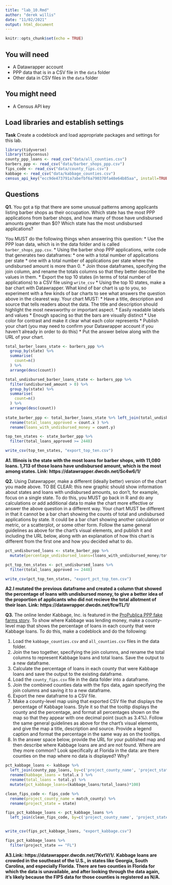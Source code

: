 ```yaml
---
title: "lab_10.Rmd"
author: "derek willis"
date: "11/02/2021"
output: html_document
---
```


```r
knitr::opts_chunk$set(echo = TRUE)
```

## You will need

* A Datawrapper account
* PPP data that is in a CSV file in the `data` folder
* Other data in CSV files in the `data` folder

## You might need

* A Census API key


## Load libraries and establish settings

**Task** Create a codeblock and load appropriate packages and settings for this lab.
```r
library(tidyverse)
library(tidycensus)
county_ppp_loans <- read_csv("data/all_counties.csv")
barbers_ppp <- read_csv("data/barber_shops_ppp.csv")
fips_code <- read_csv("data/county_fips.csv")
kabbage <- read_csv("data/kabbage_counties.csv")
census_api_key("ecc9de473791a7abefbf6a790370fa48e64b85aa", install=TRUE, overwrite=TRUE)
```
## Questions

**Q1.** You got a tip that there are some unusual patterns among applicants listing barber shops as their occupation. Which state has the most PPP applications from barber shops, and how many of those have undisbursed amounts greater than $0? Which state has the most undisbursed applications?

You MUST do the following things when answering this question:
* Use the PPP loan data, which is in the data folder and is called `barber_shops_ppp.csv`.
* Using the barber shop PPP applications, write code that generates two dataframes:
  * one with a total number of applications per state
  * one with a total number of applications per state where the undisbursed amount is more than 0.
* Join those dataframes, specifying the join column, and rename the totals columns so that they better describe the values in them.
* Export the top 10 states (in terms of total number of applications) to a CSV file using `write_csv`
* Using the top 10 states, make a bar chart with Datawrapper. What kind of bar chart is up to you, so experiment with a few kinds of bar charts to see what answers the question above in the clearest way. Your chart MUST:
  * Have a title, description and source that tells readers about the data. The title and description should highlight the most newsworthy or important aspect.
  * Easily readable labels and values
  * Enough spacing so that the bars are visually distinct
  * Use color for contrast and make it clear what each color represents
* Publish your chart (you may need to confirm your Datawrapper account if you haven't already in order to do this)
* Put the answer below along with the URL of your chart.
```r
total_barber_loans_state <- barbers_ppp %>%
  group_by(state) %>%
  summarise(
    count=n()
  ) %>%
  arrange(desc(count))

total_undisbursed_barber_loans_state <- barbers_ppp %>%
  filter(undisbursed_amount > 0) %>%
  group_by(state) %>%
  summarise(
    count=n()
  ) %>%
  arrange(desc(count))
  
state_barber_ppp <- total_barber_loans_state %>% left_join(total_undisbursed_barber_loans_state, by=c('state')) %>%
  rename(total_loans_approved = count.x ) %>%
  rename(loans_with_undisbursed_money = count.y)

top_ten_states <- state_barber_ppp %>%
  filter(total_loans_approved >= 2448)

write_csv(top_ten_states, "export_top_ten.csv")
```

**A1. Illinois is the state with the most loans for barber shops, with 11,080 loans. 1,713 of those loans have undisbursed amount, which is the most among states. Link: https://datawrapper.dwcdn.net/Sc4w6/1/**

**Q2.** Using Datawrapper, make a different (ideally better) version of the chart you made above. TO BE CLEAR: this new graphic should show information about states and loans with undisbursed amounts, so don't, for example, focus on a single state. To do this, you MUST go back in R and do any calculations or add additional data to make the chart more effective or answer the above question in a different way. Your chart MUST be different in that it cannot be a bar chart showing the counts of total and undisbursed applications by state. It could be a bar chart showing another calculation or metric, or a scatterplot, or some other form. Follow the same general guidelines as above for the chart's visual elements, and publish it and including the URL below, along with an explanation of how this chart is different from the first one and how you decided what to do.

``` R
pct_undisbursed_loans <- state_barber_ppp %>%
  mutate(percentage_undisbursed_loans=(loans_with_undisbursed_money/total_loans_approved)*100)

pct_top_ten_states <- pct_undisbursed_loans %>%
  filter(total_loans_approved >= 2448)

write_csv(pct_top_ten_states, "export_pct_top_ten.csv")
```

**A2.I mutated the previous dataframe and created a column that showed the percentage of loans with undisbursed money, to give a better idea of the proportion of applicants who did not recieve the total allotment of their loan. Link: https://datawrapper.dwcdn.net/fcwTL/1/ **

**Q3.** The online lender Kabbage, Inc. is featured in the [ProPublica PPP fake farms story](https://www.propublica.org/article/ppp-farms). To show where Kabbage was lending money, make a county-level map that shows the percentage of loans in each county that were Kabbage loans. To do this, make a codeblock and do the following:

1. Load the `kabbage_counties.csv` and `all_counties.csv` files in the data folder.
2. Join the two together, specifying the join columns, and rename the total columns to represent Kabbage loans and total loans. Save the output to a new dataframe.
3. Calculate the percentage of loans in each county that were Kabbage loans and save the output to the existing dataframe.
4. Load the `county_fips.csv` file in the data folder into a dataframe.
5. Join the combined counties data with the fips data, again specifying the join columns and saving it to a new dataframe.
6. Export the new dataframe to a CSV file.
7. Make a county-level map using that exported CSV file that displays the percentage of Kabbage loans. Style it so that the tooltip displays the county and the percentage, and format all percentages shown on the map so that they appear with one decimal point (such as 3.4%). Follow the same general guidelines as above for the chart's visual elements, and give the map a title, description and source. Provide a legend caption and format the percentage in the same way as on the tooltips.
8. In the answer space below, provide the URL for your published map and then describe where Kabbage loans are and are not found. Where are they more common? Look specifically at Florida in the data: are there counties on the map where no data is displayed? Why?

``` R
pct_kabbage_loans <- kabbage %>%
  left_join(county_ppp_loans, by=c('project_county_name', 'project_state')) %>%
  rename(kabbage_loans = total.x ) %>%
  rename(total_loans = total.y) %>%
  mutate(pct_kabbage_loans=(kabbage_loans/total_loans)*100)

clean_fips_code <- fips_code %>%
  rename(project_county_name = match_county) %>%
  rename(project_state = state)

fips_pct_kabbage_loans <- pct_kabbage_loans %>%
  left_join(clean_fips_code, by=c('project_county_name', 'project_state'))


write_csv(fips_pct_kabbage_loans, "export_kabbage.csv")

fips_pct_kabbage_loans %>%
  filter(project_state == "FL")

```

**A3.Link: https://datawrapper.dwcdn.net/7KvtV/1/. Kabbage loans are crowded in the southeast of the U.S., in states like Georgia, South Carolina, and especially Florida. There are two counties in Florida for which the data is unavailable, and after looking through the data again, it's likely because the FIPS data for those counties is registered as N/A.  **  
